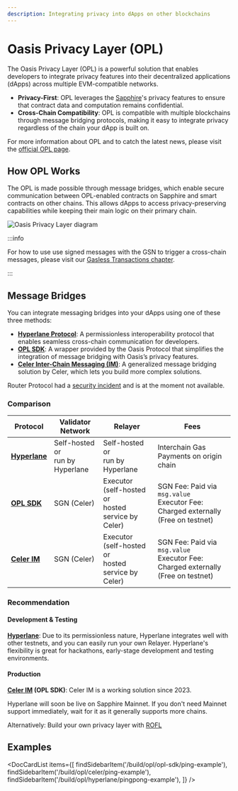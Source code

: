 ```yaml
---
description: Integrating privacy into dApps on other blockchains
---
```



# Oasis Privacy Layer (OPL)

The Oasis Privacy Layer (OPL) is a powerful solution that enables developers
to integrate privacy features into their decentralized applications (dApps)
across multiple EVM-compatible networks.

- **Privacy-First**: OPL leverages the [Sapphire]'s privacy features to ensure
that contract data and computation remains confidential.
- **Cross-Chain Compatibility**: OPL is compatible with multiple blockchains
through message bridging protocols, making it easy to integrate privacy
regardless of the chain your dApp is built on.

For more information about OPL and to catch the latest news, please visit the
[official OPL page].

[official OPL page]: https://oasis.net/opl
[Sapphire]: https://github.com/oasisprotocol/docs/blob/main/docs/build/sapphire/README.mdx

## How OPL Works

The OPL is made possible through message bridges, which enable secure
communication between OPL-enabled contracts on Sapphire and smart contracts on
other chains. This allows dApps to access privacy-preserving capabilities while
keeping their main logic on their primary chain.

![Oasis Privacy Layer diagram](../images/opl/privacy-layer-diagram.png)

:::info

For how to use use signed messages with the GSN to trigger a cross-chain
messages, please visit our [Gasless Transactions chapter].

:::

[Gasless Transactions chapter]: https://github.com/oasisprotocol/docs/blob/main/docs/build/sapphire/develop/gasless.md

## Message Bridges

You can integrate messaging bridges into your dApps using one of these three
methods:

- **[Hyperlane Protocol][hyperlane]**: A permissionless interoperability
protocol that enables seamless cross-chain communication for developers.
- **[OPL SDK]**: A wrapper provided by the Oasis Protocol that simplifies the
integration of message bridging with Oasis’s privacy features.
- **[Celer Inter-Chain Messaging (IM)][celer]**: A generalized message bridging
solution by Celer, which lets you build more complex solutions.

Router Protocol had a [security incident][router-incident] and is at the moment not available.

### Comparison

| Protocol                      | Validator Network                   | Relayer                                                | Fees                                                                                   |
| ----------------------------- | ----------------------------------- | ------------------------------------------------------ | -------------------------------------------------------------------------------------- |
| **[Hyperlane][hyperlane]**    | Self-hosted or<br/>run by Hyperlane | Self-hosted or <br/>run by Hyperlane                   | Interchain Gas Payments on origin chain                                                |
| **[OPL SDK]**                 | SGN (Celer)                         | Executor (self-hosted or <br/>hosted service by Celer) | SGN Fee: Paid via `msg.value` <br/> Executor Fee: Charged externally (Free on testnet) |
| **[Celer IM][celer]**         | SGN (Celer)                         | Executor (self-hosted or <br/>hosted service by Celer) | SGN Fee: Paid via `msg.value` <br/> Executor Fee: Charged externally (Free on testnet) |

### Recommendation

#### Development & Testing

**[Hyperlane][hyperlane]**: Due to its permissionless nature, Hyperlane
integrates well with other testnets, and you can easily run your own Relayer.
Hyperlane's flexibility is great for hackathons, early-stage development and
testing environments.

#### Production

**[Celer IM][celer] (OPL SDK)**: Celer IM is a working solution since 2023.

Hyperlane will soon be live on Sapphire Mainnet. If you don't need Mainnet
support immediately, wait for it as it generally supports more chains.

Alternatively: Build your own privacy layer with [ROFL]

## Examples

<DocCardList items={[
    findSidebarItem('/build/opl/opl-sdk/ping-example'),
    findSidebarItem('/build/opl/celer/ping-example'),
    findSidebarItem('/build/opl/hyperlane/pingpong-example'),
    ]} />

[OPL SDK]: ./opl-sdk/README.md
[celer]: ./celer/README.md
[hyperlane]: ./hyperlane/README.md
[router-incident]: https://routerprotocol.medium.com/incident-report-router-protocol-asset-bridge-exploit-and-response-833f5bb95a31
[ROFL]: https://github.com/oasisprotocol/oasis-sdk/blob/main/docs/rofl/README.mdx
